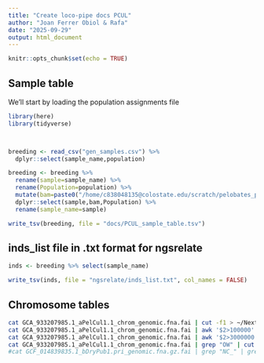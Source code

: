 ```yaml
---
title: "Create loco-pipe docs PCUL"
author: "Joan Ferrer Obiol & Rafa"
date: "2025-09-29"
output: html_document
---
```


```r
knitr::opts_chunk$set(echo = TRUE)
```

## Sample table
We'll start by loading the population assignments file
```r
library(here)
library(tidyverse)



breeding <- read_csv("gen_samples.csv") %>%
  dplyr::select(sample_name,population)

breeding <- breeding %>%
  rename(sample=sample_name) %>%
  rename(Population=population) %>%
  mutate(bam=paste0("/home/c838048135@colostate.edu/scratch/pelobates_plasticity/mega-non-model-wgs-snakeflow/results/bqsr-round-0/mkdup/",sample,".bam")) %>%
  dplyr::select(sample,bam,Population) %>%
  rename(sample_name=sample)

write_tsv(breeding, file = "docs/PCUL_sample_table.tsv")
```

## inds_list file in .txt format for ngsrelate
```r
inds <- breeding %>% select(sample_name)

write_tsv(inds, file = "ngsrelate/inds_list.txt", col_names = FALSE)
```



## Chromosome tables
```bash
cat GCA_933207985.1_aPelCul1.1_chrom_genomic.fna.fai | cut -f1 > ~/Nextcloud2/Rafa_PhD/pelobates_genomes/loco-pipe-pcul/docs/chr_table.PCUL.txt
cat GCA_933207985.1_aPelCul1.1_chrom_genomic.fna.fai | awk '$2>100000' | cut -f1 > ~/Nextcloud2/Rafa_PhD/pelobates_genomes/loco-pipe-pcul/docs/chr_table.PCUL_more100kb.txt
cat GCA_933207985.1_aPelCul1.1_chrom_genomic.fna.fai | awk '$2>3000000' | cut -f1 > ~/Nextcloud2/Rafa_PhD/pelobates_genomes/loco-pipe-pcul/docs/chr_table.PCUL_more3Mb.txt
cat GCA_933207985.1_aPelCul1.1_chrom_genomic.fna.fai | grep "OW" | cut -f1 > ~/Nextcloud2/Rafa_PhD/pelobates_genomes/loco-pipe-pcul/docs/chr_table.PCUL_onlychromosomes.txt
#cat GCF_014839835.1_bDryPub1.pri_genomic.fna.gz.fai | grep "NC_" | grep -vE 'NC_071656.1|NC_071657.1' | cut -f1 > /Users/apple/Dropbox/Postdoc_Colorado/convergence_GEA/dataset/BGP_species/YBSA/chr_table.DOWO_onlychromosomes_noZW.txt
```
